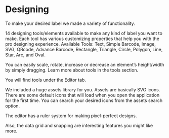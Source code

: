 # Designing
To make your desired label we made a variety of functionality.

14 designing tools/elements available to make any kind of label you want to make. Each tool has various customizing properties that help you with the pro designing experience.
Available Tools:
Text, Simple Barcode, Image, SVG, QRcode, Advance Barcode, Rectangle, Triangle, Circle, Polygon, Line, Star, Arc, and Oval.

You can easily scale, rotate, increase or decrease an element’s height/width by simply dragging.
Learn more about tools in the tools section.

You will find tools under the Editor tab.

We included a huge assets library for you. Assets are basically SVG icons. There are some default icons that will load when you open the application for the first time. You can search your desired icons from the assets search option.

The editor has a ruler system for making pixel-perfect designs.

Also, the data grid and snapping are interesting features you might like more.
